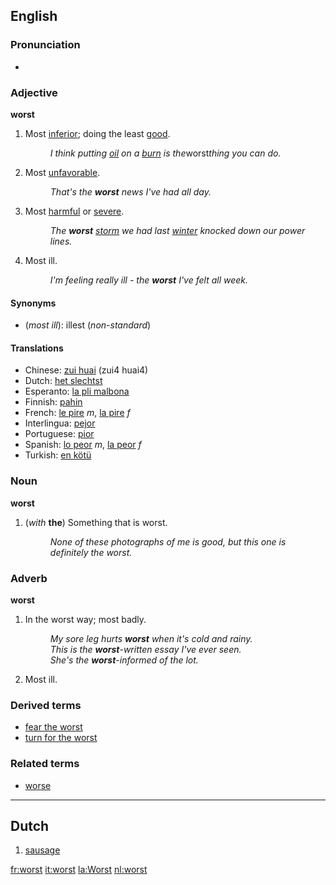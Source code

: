 ==English==

===Pronunciation===
*{{audio|en-us-worst.ogg|Audio (US)}}

===Adjective===
'''worst'''

#Most [[inferior]]; doing the least [[good]]. 
#:''I think putting [[oil]] on a [[burn]] is the ''worst'' thing you can do.'' 
#Most [[unfavorable]]. 
#:''That's the '''worst''' news I've had all day.'' 
#Most [[harmful]] or [[severe]]. 
#:''The '''worst''' [[storm]] we had last [[winter]] knocked down our power lines.''
#Most ill.
#:''I'm feeling really ill - the '''worst''' I've felt all week.''

====Synonyms====

*(''most ill''): illest (''non-standard'')

====Translations====
*Chinese: [[zui huai]] (zui4 huai4)
*Dutch: [[het slechtst]]
*Esperanto: [[la pli malbona]]
*Finnish: [[pahin]]
*French: [[le pire]] ''m'', [[la pire]] ''f''
*Interlingua: [[pejor]]
*Portuguese: [[pior]]
*Spanish: [[lo peor]] ''m'', [[la peor]] ''f''
*Turkish: [[en kötü]]

===Noun===
'''worst'''

#(''with'' '''the''') ­Something that is worst. 
#:''None of these photographs of me is good, but this one is definitely the worst.''

===Adverb===
'''worst'''

#In the worst way; most badly.
#:''My sore leg hurts '''worst''' when it's cold and rainy.''
#:''This is the '''worst'''-written essay I've ever seen.''
#:''She's the '''worst'''-informed of the lot.''
#Most ill.

===Derived terms===
*[[fear the worst]]
*[[turn for the worst]]

===Related terms===
*[[worse]]

----
==Dutch==

#[[sausage]]

[[fr:worst]]
[[it:worst]]
[[la:Worst]]
[[nl:worst]]